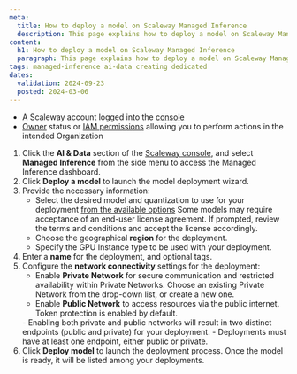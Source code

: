 ```yaml
---
meta:
  title: How to deploy a model on Scaleway Managed Inference
  description: This page explains how to deploy a model on Scaleway Managed Inference
content:
  h1: How to deploy a model on Scaleway Managed Inference
  paragraph: This page explains how to deploy a model on Scaleway Managed Inference
tags: managed-inference ai-data creating dedicated
dates:
  validation: 2024-09-23
  posted: 2024-03-06
---
```


<Macro id="requirements" />

- A Scaleway account logged into the [console](https://console.scaleway.com)
- [Owner](/identity-and-access-management/iam/concepts/#owner) status or [IAM permissions](/identity-and-access-management/iam/concepts/#permission) allowing you to perform actions in the intended Organization

1. Click the **AI & Data** section of the [Scaleway console](https://console.scaleway.com/), and select **Managed Inference** from the side menu to access the Managed Inference dashboard.
2. Click **Deploy a model** to launch the model deployment wizard.
3. Provide the necessary information:
    - Select the desired model and quantization to use for your deployment [from the available options](/ai-data/managed-inference/reference-content/)
        <Message type="note">
          Some models may require acceptance of an end-user license agreement. If prompted, review the terms and conditions and accept the license accordingly.
        </Message>
    - Choose the geographical **region** for the deployment.
    - Specify the GPU Instance type to be used with your deployment.
4. Enter a **name** for the deployment, and optional tags.
5. Configure the **network connectivity** settings for the deployment:
    - Enable **Private Network** for secure communication and restricted availability within Private Networks. Choose an existing Private Network from the drop-down list, or create a new one.
    - Enable **Public Network** to access resources via the public internet. Token protection is enabled by default.
    <Message type="important">
      - Enabling both private and public networks will result in two distinct endpoints (public and private) for your deployment.
      - Deployments must have at least one endpoint, either public or private.
    </Message>
6. Click **Deploy model** to launch the deployment process. Once the model is ready, it will be listed among your deployments.